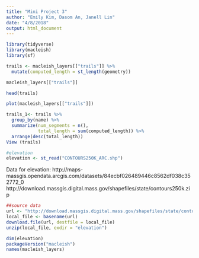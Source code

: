 ```yaml
---
title: "Mini Project 3"
author: "Emily Kim, Dasom An, Janell Lin"
date: "4/8/2018"
output: html_document
---
```


```r
library(tidyverse)
library(macleish)
library(sf)

trails <- macleish_layers[["trails"]] %>%
  mutate(computed_length = st_length(geometry))

macleish_layers[["trails"]]

head(trails)

plot(macleish_layers[["trails"]])

trails_1<- trails %>%
  group_by(name) %>%
  summarize(num_segments = n(), 
            total_length = sum(computed_length)) %>%
  arrange(desc(total_length))
View (trails)
```


```r

#elevation
elevation <- st_read("CONTOURS250K_ARC.shp")

```

Data for elevation:
http://maps-massgis.opendata.arcgis.com/datasets/84ecbf026489446c8562df038c352772_0
http://download.massgis.digital.mass.gov/shapefiles/state/contours250k.zip
```r
##source data
url <- "http://download.massgis.digital.mass.gov/shapefiles/state/contours250k.zip"
local_file <- basename(url)
download.file(url, destfile = local_file)
unzip(local_file, exdir = "elevation")
```

```r
dim(elevation)
packageVersion("macleish")
names(macleish_layers)
```












